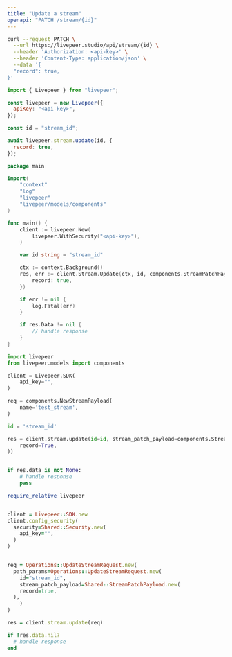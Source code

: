 ```yaml
---
title: "Update a stream"
openapi: "PATCH /stream/{id}"
---
```


<RequestExample>

```bash cURL
curl --request PATCH \
  --url https://livepeer.studio/api/stream/{id} \
  --header 'Authorization: <api-key>' \
  --header 'Content-Type: application/json' \
  --data '{
  "record": true,
}'
```

```javascript JavaScript
import { Livepeer } from "livepeer";

const livepeer = new Livepeer({
  apiKey: "<api-key>",
});

const id = "stream_id";

await livepeer.stream.update(id, {
  record: true,
});
```

```go Go
package main

import(
	"context"
	"log"
	"livepeer"
	"livepeer/models/components"
)

func main() {
    client := livepeer.New(
        livepeer.WithSecurity("<api-key>"),
    )

	var id string = "stream_id"

    ctx := context.Background()
    res, err := client.Stream.Update(ctx, id, components.StreamPatchPayload{
        record: true,
    })

    if err != nil {
        log.Fatal(err)
    }

    if res.Data != nil {
        // handle response
    }
}
```

```python Python
import livepeer
from livepeer.models import components

client = Livepeer.SDK(
    api_key="",
)

req = components.NewStreamPayload(
    name='test_stream',
)

id = 'stream_id'

res = client.stream.update(id=id, stream_patch_payload=components.StreamPatchPayload(
    record=True,
))


if res.data is not None:
    # handle response
    pass
```

```ruby Ruby
require_relative livepeer


client = Livepeer::SDK.new
client.config_security(
  security=Shared::Security.new(
    api_key="",
  )
)


req = Operations::UpdateStreamRequest.new(
  path_params=Operations::UpdateStreamRequest.new(
    id="stream_id",
    stream_patch_payload=Shared::StreamPatchPayload.new(
    record=true,
  ),
	)
)

res = client.stream.update(req)

if !res.data.nil?
  # handle response
end
```

</RequestExample>
